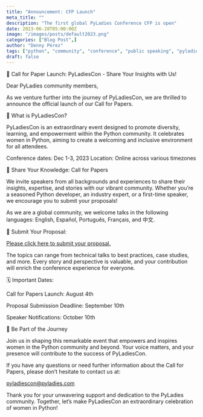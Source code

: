 ```yaml
---
title: "Announcement: CFP Launch"
meta_title: ""
description: "The first global PyLadies Conference CFP is open"
date: 2023-06-28T05:00:00Z
image: "/images/posts/default2023.png"
categories: ["Blog Post",]
author: "Denny Pérez"
tags: ["python", "community", "conference", "public speaking", "pyladies", "2023"]
draft: false
---
```


📢 Call for Paper Launch: PyLadiesCon - Share Your Insights with Us!

Dear PyLadies community members,

As we venture further into the journey of PyLadiesCon, we are thrilled to
announce the official launch of our Call for Papers.

🎉 What is PyLadiesCon?

PyLadiesCon is an extraordinary event designed to promote diversity, learning,
and empowerment within the Python community. It celebrates women in Python,
aiming to create a welcoming and inclusive environment for all attendees.

Conference dates: Dec 1-3, 2023 Location: Online across various timezones

🌟 Share Your Knowledge: Call for Papers

We invite speakers from all backgrounds and experiences to share their
insights, expertise, and stories with our vibrant community. Whether you’re
a seasoned Python developer, an industry expert, or a first-time speaker, we
encourage you to submit your proposals!

As we are a global community, we welcome talks in the following languages:
English, Español, Português, Français, and 中文.

🔗 Submit Your Proposal:

[Please click here to submit your
proposal.](https://pretalx.com/pyladiescon-2023/cfp )

The topics can range from technical talks to best practices, case studies, and
more. Every story and perspective is valuable, and your contribution will
enrich the conference experience for everyone.

🗓️ Important Dates:

Call for Papers Launch: August 4th

Proposal Submission Deadline: September 10th

Speaker Notifications: October 10th

🚀 Be Part of the Journey

Join us in shaping this remarkable event that empowers and inspires women in
the Python community and beyond. Your voice matters, and your presence will
contribute to the success of PyLadiesCon.

If you have any questions or need further information about the Call for
Papers, please don’t hesitate to contact us at:

[pyladiescon@pyladies.com](mailto:pyladiescon@pyladies.com)

Thank you for your unwavering support and dedication to the PyLadies community.
Together, let’s make PyLadiesCon an extraordinary celebration of women in
Python!
